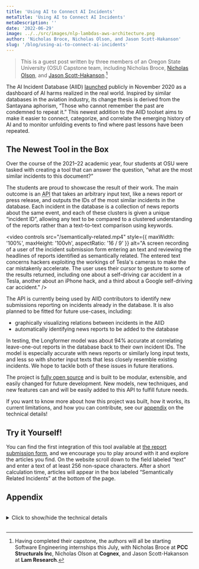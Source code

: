 ```yaml
---
title: 'Using AI to Connect AI Incidents'
metaTitle: 'Using AI to Connect AI Incidents'
metaDescription: ''
date: '2022-06-29'
image: ../../src/images/nlp-lambdas-aws-architecture.png
author: 'Nicholas Broce, Nicholas Olson, and Jason Scott-Hakanson'
slug: '/blog/using-ai-to-connect-ai-incidents'
---
```



<!-- -->

> This is a guest post written by three members of an Oregon State University (OSU) Capstone team, including Nicholas Broce, [Nicholas Olson](https://www.linkedin.com/in/olson-nick), and [Jason Scott-Hakanson](https://www.linkedin.com/in/jason-scott-hakanson-953556221).[^1]

The AI Incident Database (AIID) [launched](https://partnershiponai.org/aiincidentdatabase) publicly in November 2020 as a dashboard of AI harms realized in the real world. Inspired by similar databases in the aviation industry, its change thesis is derived from the Santayana aphorism, “Those who cannot remember the past are condemned to repeat it.” This newest addition to the AIID toolset aims to make it easier to connect, categorize, and correlate the emerging history of AI and to monitor unfolding events to find where past lessons have been repeated.

## The Newest Tool in the Box

Over the course of the 2021–22 academic year, four students at OSU were tasked with creating a tool that can answer the question, “what are the most similar incidents to this document?”

The students are proud to showcase the result of their work. The main outcome is an <abbr title="Application Programming Interface">API</abbr> that takes an arbitrary input text, like a news report or press release, and outputs the IDs of the most similar incidents in the database. Each incident in the database is a collection of news reports about the same event, and each of these clusters is given a unique “incident ID”, allowing any text to be compared to a clustered understanding of the reports rather than a text-to-text comparison using keywords.

<video 
  controls
  src="/semantically-related.mp4" 
  style={{ maxWidth: '100%', maxHeight: '100vh', aspectRatio: '16 / 9' }} 
  alt="A screen recording of a user of the incident submission form entering an text and reviewing the headlines of reports identified as semantically related. The entered text concerns hackers exploiting the workings of Tesla's cameras to make the car mistakenly accelerate. The user uses their cursor to gesture to some of the results returned, including one about a self-driving car accident in a Tesla, another about an iPhone hack, and a third about a Google self-driving car accident."
/>

The API is currently being used by AIID contributors to identify new submissions reporting on incidents already in the database. It is also planned to be fitted for future use-cases, including:

- graphically visualizing relations between incidents in the AIID
- automatically identifying news reports to be added to the database

<!-- Are these worth mentioning? -->
<!--
- A web plugin to run on any website and generate a list of similar articles about the current website you are viewing
- A Twitter bot that waits for tweets that link to new articles by major news networks, and replies with possibly similar AI Incidents in the AIID
-->

In testing, the Longformer model was about 94% accurate at correlating leave-one-out reports in the database back to their own incident IDs. The model is especially accurate with news reports or similarly long input texts, and less so with shorter input texts that less closely resemble existing incidents. We hope to tackle both of these issues in future iterations.

The project is [fully open source](https://github.com/responsible-ai-collaborative/nlp-lambdas) and is built to be modular, extensible, and easily changed for future development. New models, new techniques, and new features can and will be easily added to this API to fulfill future needs.

If you want to know more about how this project was built, how it works, its current limitations, and how you can contribute, see our [appendix](#appendix) on the technical details!

## Try it Yourself!

You can find the first integration of this tool available at [the report submission form](/apps/submit), and we encourage you to play around with it and explore the articles you find. On the website scroll down to the field labeled “text” and enter a text of at least 256 non-space characters. After a short calculation time, articles will appear in the box labeled “Semantically Related Incidents” at the bottom of the page.

[^1]: Having completed their capstone, the authors will all be starting Software Engineering internships this July, with Nicholas Broce at **PCC Structurals Inc**, Nicholas Olson at **Cognex**, and Jason Scott-Hakanson at **Lam Research**.

## Appendix

<br/>
<Card>
<Card.Body>
<details><summary>Click to show/hide the technical details</summary>
<br/>

### AWS Solution

To support scalable, asynchronous, and fast similarity correlation, this implementation uses a full stack of AWS tools, all built and deployed using AWS CDK v2. The AWS side of the solution primarily consists of a collection of AWS Lambdas and an AWS API Gateway RESTful HTTP API. This system and build-chain was designed to be highly modular and expandable, so that new Lambda functions or API features could be added at any time. In addition, the Longformer model can be easily swapped out for another pre-trained or fine-tuned model, so that future development can go in whatever direction best supports the growth of the database.

![An architecture diagram showing the following connections: 1. AWS Lambda → 2. Pretrained LongFormer Model (.bin), 1. AWS Lambda → 3. AIID DB State (CLS Means), 4. Amazon ECR → 1. AWS Lambda, 1. AWS Lambda ↔ 5. Amazon EFS, 6. Amazon API Gateway (Public) ↔ 1. AWS Lambda, 6. Amazon API Gateway (Public) → Users, 6. Amazon API Gateway (Public) → AIID Applications. Items 1–3 are inside a box labelled “Lambda Docker Container.” Items 1–5 are inside a box labelled VPC 10.0.0/16. On the border of that box is an icon showing a doorframe labelled “Internet Gateway.” Within that box is another marked by a lock icon labelled “Public Subnet.” Items 1–6 are inside a box labeled “AWS cloud.”](/images/nlp-lambdas-aws-architecture.png)

These modular Lambda functions fulfill slices or whole chunks of the different computations that comprise the text-to-similar-incident process. Currently, the system hosts a few Lambda functions, each with a dedicated endpoint on the API:

- `/text-to-db-similar` – which uses a Longformer instance to process the input report text and spit out a list of the most similar incident IDs 

- `/embed-to-db-similar` – which takes a pre-processed Longformer embedding for some report text and spits out a list of the most similar incident IDs

<img alt="The Docker logo" src="/images/docker.png" width="150" style={{float: 'right'}}/>

These Lambdas are powerful because an arbitrary number of instances can be spun up and executed at any time with incredibly low latency, as they are built as self-contained [Docker](https://www.docker.com/) images with all requirements pre-packaged and no required access to the outside internet.

### NLP Solution

This solution uses AllenAI’s pretrained Long Document Transformer model (Longformer) to process query inputs, and also to maintain a state based representation of each incident in the AIID. Longformer is specifically designed to support long input sequences, which made it ideal for our purposes.

<img src="/images/ai2.png" alt="The AllenAI logo" width="200" style={{float: 'left'}}/>

When a query is made to `/text-to-db-similar`, the API Lambda uses a local Longformer instance to tokenize the input text and process it into a set of high-dimensional vectors. The length of this set is equal to the number of tokens in the input. The first token in each embedding is a special classification (CLS) token, and when processed, it retains some latent information about the nature of the embedding. This latent representation is compared using cosine similarity against embeddings that are pre-processed  for each incident currently in the database, and the incidents with the highest similarity are returned as likely candidates.

The embeddings that the query input is compared against are generated asynchronously by fetching newly added reports from the AIID, processing them using Longformer, and performing a weighted average between the old state for the report’s related incident, and the new embedding. In this way, the latent representation for an incident is the average of the representations of each of its related reports. Ideally, this approach leads itself to greater accuracy over time as more data is added, and remains scalable, as the state can be updated at any time using few resources.

### Current Limitations

The launch-state of this new system has a few notable limitation that is important to note:

- The system currently only contains a handful of Lambdas, but was built to be highly modular, so new additions are on the imminent horizon for this project.

- We have noticed a potential bias in the system where incident IDs that have fewer existing reports may be less likely to achieve high-similarity scores. This requires more research and likely would only apply in our current demonstration of similarity of some input text to each of the incident **IDs**, as opposed to individual incident **reports**.

- Longformer has a limit to the length of input text it can process, and the further this limit is stretched, the slower initialization/correlation becomes and the more resources the model demands. For these reasons, the system currently only processes the first 2,000 tokens (roughly 2,000 words) of each provided input text. This is more than enough for almost all texts in the database, but can easily be modified for individual Lambdas in the future.

- The Longformer processing of report text works on comparing the model’s holistic understanding of the text, which leads to a few quirks popping up in use. Specifically of note is that the model tends to conceptualize short segments of text and longer articles differently, leading to the current example integration of the system giving unintuitive results for very short inputs of a few sentences. Currently, this system does not (try to) replace the Algolia search system the Discover application utilizes

### Want to Help?

If you would like to help this tool grow and improve or would like to tinker with the systems we have set up, you can find all the code [in our GitHub repository](https://github.com/responsible-ai-collaborative/nlp-lambdas).

</details>
</Card.Body>
</Card>
<br/>
